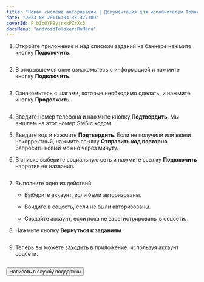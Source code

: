 ```yaml
---
title: "Новая система авторизации | Документация для исполнителей Толоки"
date: "2023-08-28T16:04:33.327109"
coverId: F_bIcOYF9yjrxkPZrXc3
docsMenu: "androidTolokersRuMenu"
---
```



<RuNewAuthorizationContent/>

1. Откройте приложение и над списком заданий на баннере нажмите кнопку **Подключить**.

    <Cut title="Как это выглядит — баннер">

    <Image width="400px" withBackground imageId="9ed51101b4512dd4d4b675296de2f4ef" alt="" />

    </Cut>

2. В открывшемся окне ознакомьтесь с информацией и нажмите кнопку **Подключить**.

    <Cut title="Как это выглядит — информация">

    <Image width="400px" withBackground imageId="76982502497c36108d23043ae773ec61" alt="" />

    </Cut>

3. Ознакомьтесь с шагами, которые необходимо сделать, и нажмите кнопку **Продолжить**.

    <Cut title="Как это выглядит — необходимые шаги">

    <Image width="400px" withBackground imageId="8ff843ff6c4b39d9f0316b2a9e004dda" alt="" />

    </Cut>

4. Введите номер телефона и нажмите кнопку **Подтвердить**. Мы вышлем на этот номер SMS с кодом.

5. Введите код и нажмите **Подтвердить**. Если не получили или ввели некорректный, нажмите ссылку **Отправить код повторно**. Запросить новый можно через минуту.

6. В списке выберите социальную сеть и нажмите ссылку **Подключить** напротив ее названия.

    <Cut title="Как это выглядит — выбор соцсети">

    <Image width="400px" withBackground imageId="72b28a9a209b8f721de71c38528d26d8" alt="" />

    </Cut>

7. Выполните одно из действий:

    - Выберите аккаунт, если были авторизованы.

    - Войдите в соцсеть, если не были авторизованы.

    - Создайте аккаунт, если пока не зарегистрированы в соцсети.

8. Нажмите кнопку **Вернуться к заданиям**.

    <Cut title="Как это выглядит — успешная миграция">

    <Image width="400px" withBackground imageId="dc89d3b83d97784e1735beaf41feb368" alt="" />

    </Cut>

9. Теперь вы можете [заходить](../auth#authorization) в приложение, используя аккаунт соцсети.

    <Cut title="Как это выглядит — связанные учетные записи">

    <Image width="700px" withBackground imageId="e78d51078a4f8838894575113b1f7b99" alt="" />

    </Cut>

<Button view="defaultInverse" size="l" type="link" url="../troubleshooting/support?form-source=new-authorization">Написать в службу поддержки</Button>